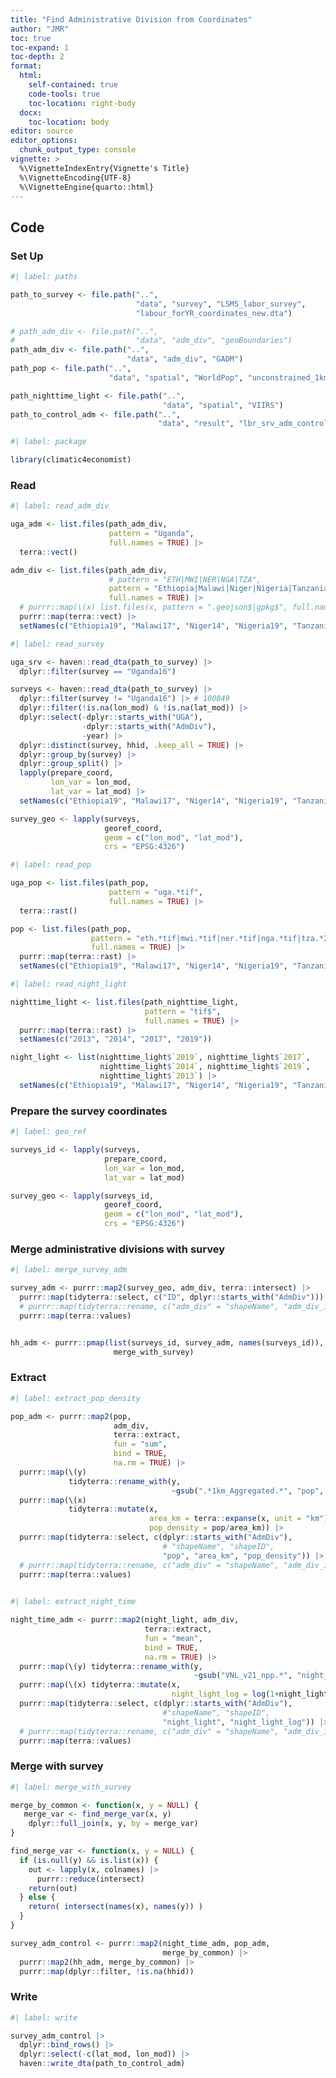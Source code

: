 ---
title: "Find Administrative Division from Coordinates"
author: "JMR"
toc: true
toc-expand: 1
toc-depth: 2
format:
  html:
    self-contained: true
    code-tools: true
    toc-location: right-body
  docx: 
    toc-location: body
editor: source
editor_options:
  chunk_output_type: console
vignette: >
  %\VignetteIndexEntry{Vignette's Title}
  %\VignetteEncoding{UTF-8}
  %\VignetteEngine{quarto::html}
---


## Code
### Set Up
```{r paths}
#| label: paths

path_to_survey <- file.path("..",
                            "data", "survey", "LSMS_labor_survey",
                            "labour_forYR_coordinates_new.dta")

# path_adm_div <- file.path("..",
#                           "data", "adm_div", "geoBoundaries")
path_adm_div <- file.path("..",
                          "data", "adm_div", "GADM")
path_pop <- file.path("..",
                      "data", "spatial", "WorldPop", "unconstrained_1km")

path_nighttime_light <- file.path("..",
                                  "data", "spatial", "VIIRS")
path_to_control_adm <- file.path("..",
                                 "data", "result", "lbr_srv_adm_control.dta")
```

```{r package}
#| label: package

library(climatic4economist)
```

### Read
```{r read_adm_div}
#| label: read_adm_div

uga_adm <- list.files(path_adm_div, 
                      pattern = "Uganda",
                      full.names = TRUE) |> 
  terra::vect()

adm_div <- list.files(path_adm_div, 
                      # pattern = "ETH|MWI|NER|NGA|TZA",
                      pattern = "Ethiopia|Malawi|Niger|Nigeria|Tanzania",
                      full.names = TRUE) |> 
  # purrr::map(\(x) list.files(x, pattern = ".geojson$|gpkg$", full.names = TRUE)) |> 
  purrr::map(terra::vect) |> 
  setNames(c("Ethiopia19", "Malawi17", "Niger14", "Nigeria19", "Tanzania13"))
```

```{r read_survey}
#| label: read_survey

uga_srv <- haven::read_dta(path_to_survey) |>
  dplyr::filter(survey == "Uganda16")

surveys <- haven::read_dta(path_to_survey) |>
  dplyr::filter(survey != "Uganda16") |> # 100849
  dplyr::filter(!is.na(lon_mod) & !is.na(lat_mod)) |>
  dplyr::select(-dplyr::starts_with("UGA"),
                -dplyr::starts_with("AdmDiv"),
                -year) |>
  dplyr::distinct(survey, hhid, .keep_all = TRUE) |>
  dplyr::group_by(survey) |>
  dplyr::group_split() |>
  lapply(prepare_coord, 
         lon_var = lon_mod,
         lat_var = lat_mod) |>
  setNames(c("Ethiopia19", "Malawi17", "Niger14", "Nigeria19", "Tanzania13"))

survey_geo <- lapply(surveys,
                     georef_coord,
                     geom = c("lon_mod", "lat_mod"),
                     crs = "EPSG:4326") 
```

```{r read_pop}
#| label: read_pop

uga_pop <- list.files(path_pop, 
                      pattern = "uga.*tif",
                      full.names = TRUE) |> 
  terra::rast()

pop <- list.files(path_pop, 
                  pattern = "eth.*tif|mwi.*tif|ner.*tif|nga.*tif|tza.*2013.*tif",
                  full.names = TRUE) |> 
  purrr::map(terra::rast) |> 
  setNames(c("Ethiopia19", "Malawi17", "Niger14", "Nigeria19", "Tanzania13"))
```

```{r read_night_light}
#| label: read_night_light

nighttime_light <- list.files(path_nighttime_light, 
                              pattern = "tif$",
                              full.names = TRUE) |> 
  purrr::map(terra::rast) |> 
  setNames(c("2013", "2014", "2017", "2019"))

night_light <- list(nighttime_light$`2019`, nighttime_light$`2017`,
                    nighttime_light$`2014`, nighttime_light$`2019`,
                    nighttime_light$`2013`) |> 
  setNames(c("Ethiopia19", "Malawi17", "Niger14", "Nigeria19", "Tanzania13"))

```

### Prepare the survey coordinates
```{r geo_ref}
#| label: geo_ref

surveys_id <- lapply(surveys,
                     prepare_coord,
                     lon_var = lon_mod,
                     lat_var = lat_mod) 

survey_geo <- lapply(surveys_id,
                     georef_coord,
                     geom = c("lon_mod", "lat_mod"),
                     crs = "EPSG:4326") 
```

### Merge administrative divisions with survey
```{r merge_survey_adm}
#| label: merge_survey_adm

survey_adm <- purrr::map2(survey_geo, adm_div, terra::intersect) |> 
  purrr::map(tidyterra::select, c("ID", dplyr::starts_with("AdmDiv"))) |> 
  # purrr::map(tidyterra::rename, c("adm_div" = "shapeName", "adm_div_id" = "shapeID")) |> 
  purrr::map(terra::values)


hh_adm <- purrr::pmap(list(surveys_id, survey_adm, names(surveys_id)),
                       merge_with_survey)
```

### Extract
```{r extract_pop_density}
#| label: extract_pop_density

pop_adm <- purrr::map2(pop,
                       adm_div,
                       terra::extract,
                       fun = "sum", 
                       bind = TRUE,
                       na.rm = TRUE) |> 
  purrr::map(\(y) 
             tidyterra::rename_with(y, 
                                    ~gsub(".*1km_Aggregated.*", "pop", .x))) |> 
  purrr::map(\(x) 
             tidyterra::mutate(x,
                               area_km = terra::expanse(x, unit = "km"),
                               pop_density = pop/area_km)) |> 
  purrr::map(tidyterra::select, c(dplyr::starts_with("AdmDiv"),
                                  # "shapeName", "shapeID",
                                  "pop", "area_km", "pop_density")) |> 
  # purrr::map(tidyterra::rename, c("adm_div" = "shapeName", "adm_div_id" = "shapeID")) |> 
  purrr::map(terra::values)
    
```

```{r extract_night_time}
#| label: extract_night_time

night_time_adm <- purrr::map2(night_light, adm_div,
                              terra::extract,
                              fun = "mean", 
                              bind = TRUE,
                              na.rm = TRUE) |> 
  purrr::map(\(y) tidyterra::rename_with(y, 
                                         ~gsub("VNL_v21_npp.*", "night_light", .x))) |> 
  purrr::map(\(x) tidyterra::mutate(x,
                                    night_light_log = log(1+night_light))) |> 
  purrr::map(tidyterra::select, c(dplyr::starts_with("AdmDiv"),
                                  #"shapeName", "shapeID",
                                  "night_light", "night_light_log")) |> 
  # purrr::map(tidyterra::rename, c("adm_div" = "shapeName", "adm_div_id" = "shapeID")) |> 
  purrr::map(terra::values)
```

### Merge with survey
```{r merge_with_survey}
#| label: merge_with_survey

merge_by_common <- function(x, y = NULL) {
   merge_var <- find_merge_var(x, y)
    dplyr::full_join(x, y, by = merge_var)
}

find_merge_var <- function(x, y = NULL) {
  if (is.null(y) && is.list(x)) {
    out <- lapply(x, colnames) |>
      purrr::reduce(intersect)
    return(out)
  } else {
    return( intersect(names(x), names(y)) ) 
  }
}

survey_adm_control <- purrr::map2(night_time_adm, pop_adm,
                                  merge_by_common) |> 
  purrr::map2(hh_adm, merge_by_common) |> 
  purrr::map(dplyr::filter, !is.na(hhid))
```

### Write
```{r write}
#| label: write

survey_adm_control |>
  dplyr::bind_rows() |>
  dplyr::select(-c(lat_mod, lon_mod)) |>
  haven::write_dta(path_to_control_adm)
```

